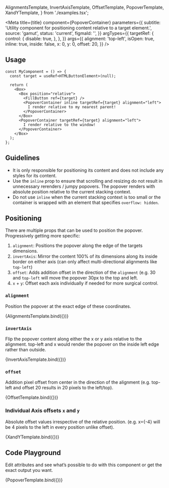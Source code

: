 

  AlignmentsTemplate,
  InvertAxisTemplate,
  OffsetTemplate,
  PopoverTemplate,
  XandYTemplate,
} from './examples.tsx';

<Meta
  title={title}
  component={PopoverContainer}
  parameters={{
    subtitle:
      'Utility component for positioning content relative to a target element.',
    source: 'gamut',
    status: 'current',
    figmaId: '',
  }}
  argTypes={{
    targetRef: {
      control: {
        disable: true,
      },
    },
  }}
  args={{
    alignment: 'top-left',
    isOpen: true,
    inline: true,
    inside: false,
    x: 0,
    y: 0,
    offset: 20,
  }}
/>

## Usage

```tsx
const MyComponent = () => {
  const target = useRef<HTMLButtonElement>(null);

  return (
    <Box>
      <Box position="relative">
        <FillButton ref={target} />
        <PopoverContainer inline targetRef={target} alignment="left">
          I render relative to my nearest parent!
        </PopoverContainer>
      </Box>
      <PopoverContainer targetRef={target} alignment="left">
        I render relative to the window!
      </PopoverContainer>
    </Box>
  );
};
```

## Guidelines

- It is only responsible for positioning its content and does not include any styles for its content.
- Use the `inline` prop to ensure that scrolling and resizing do not result in unnecessary rerenders / jumpy popovers. The popover renders with absolute position relative to the current stacking context.
- Do not use `inline` when the current stacking context is too small or the container is wrapped with an element that specifies `overflow: hidden`.

## Positioning

There are multiple props that can be used to position the popover. Progressively getting more specific:

1. `alignment`: Positions the popover along the edge of the targets dimensions.
2. `invertAxis`: Mirror the content 100% of its dimensions along its inside border on either axis (can only affect multi-directional alignments like `top-left`)
3. `offset`: Adds addition offset in the direction of the `alignment` (e.g. 30 and `top-left` will move the popover 30px to the top and left.
4. `x` + `y`: Offset each axis individually if needed for more surgical control.

### `alignment`

Position the popover at the exact edge of these coordinates.

<Canvas>
  <Story name="Alignment">{AlignmentsTemplate.bind({})}</Story>
</Canvas>

### `invertAxis`

Flip the popover content along either the x or y axis relative to the alignment. top-left and x would render the popover on the inside left edge rather than outside.

<Canvas>
  <Story name="Invert Axis">{InvertAxisTemplate.bind({})}</Story>
</Canvas>

### `offset`

Addition pixel offset from center in the direction of the alignment (e.g. top-left and offset 20 results in 20 pixels to the left/top).

<Canvas>
  <Story name="Offset" args={{ offset: 50 }}>
    {OffsetTemplate.bind({})}
  </Story>
</Canvas>

### Individual Axis offsets `x` and `y`

Absolute offset values irrespective of the relative position. (e.g. x={-4} will be 4 pixels to the left in every position unlike offset).

<Canvas>
  <Story name="X and Y" args={{ x: -50, y: -50, offset: 0 }}>
    {XandYTemplate.bind({})}
  </Story>
</Canvas>

## Code Playground

Edit attributes and see what’s possible to do with this component or get the exact output you want.

<Canvas>
  <Story name="Popover">{PopoverTemplate.bind({})}</Story>
</Canvas>

<PropsTable story="Popover" />
